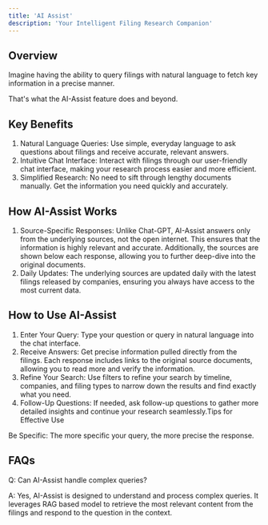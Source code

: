 ```yaml
---
title: 'AI Assist'
description: 'Your Intelligent Filing Research Companion'
---
```


## Overview

Imagine having the ability to query filings with natural language to fetch key information in a precise manner. 

That's what the AI-Assist feature does and beyond.

## Key Benefits

1. Natural Language Queries: Use simple, everyday language to ask questions about filings and receive accurate, relevant answers.
2. Intuitive Chat Interface: Interact with filings through our user-friendly chat interface, making your research process easier and more efficient.
3. Simplified Research: No need to sift through lengthy documents manually. Get the information you need quickly and accurately.

## How AI-Assist Works

1. Source-Specific Responses: Unlike Chat-GPT, AI-Assist answers only from the underlying sources, not the open internet. This ensures that the information is highly relevant and accurate. Additionally, the sources are shown below each response, allowing you to further deep-dive into the original documents.
2. Daily Updates: The underlying sources are updated daily with the latest filings released by companies, ensuring you always have access to the most current data.

## How to Use AI-Assist

1. Enter Your Query: Type your question or query in natural language into the chat interface.
2. Receive Answers: Get precise information pulled directly from the filings. Each response includes links to the original source documents, allowing you to read more and verify the information.
3. Refine Your Search: Use filters to refine your search by timeline, companies, and filing types to narrow down the results and find exactly what you need.
4. Follow-Up Questions: If needed, ask follow-up questions to gather more detailed insights and continue your research seamlessly.Tips for Effective Use

<Tip>
Be Specific: The more specific your query, the more precise the response.
</Tip>

## FAQs
Q: Can AI-Assist handle complex queries?

A: Yes, AI-Assist is designed to understand and process complex queries. It leverages RAG based model to retrieve the most relevant content from the filings and respond to the question in the context. 